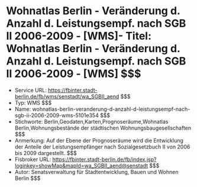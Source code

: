 # Wohnatlas Berlin - Veränderung d. Anzahl d. Leistungsempf. nach SGB II 2006-2009 - [WMS]- Titel: Wohnatlas Berlin - Veränderung d. Anzahl d. Leistungsempf. nach SGB II 2006-2009 - [WMS] $$$
- Service URL: https://fbinter.stadt-berlin.de/fb/wms/senstadt/wa_SGBII_aend $$$
- Typ: WMS $$$
- Name: wohnatlas-berlin-veranderung-d-anzahl-d-leistungsempf-nach-sgb-ii-2006-2009-wms-5101e354 $$$
- Stichworte: Berlin,Geodaten,Karten,Prognoseräume,Wohnatlas Berlin,Wohnungsbestände der städtischen Wohnungsbaugesellschaften $$$
- Anmerkung: Auf der Ebene der Prognoseräume wird die Entwicklung der Anteile der Leistungsempfänger nach Sozialgesetzbuch II von 2006 bis 2009 dargestellt. $$$
- Fisbroker URL: https://fbinter.stadt-berlin.de/fb/index.jsp?loginkey=showMap&mapId=wa_SGBII_aend@senstadt $$$
- Autor: Senatsverwaltung für Stadtentwicklung, Bauen und Wohnen Berlin $$$
